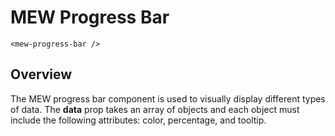 
# MEW Progress Bar

`<mew-progress-bar />`

## Overview

The MEW progress bar component is used to visually display different types of data. The **data** prop takes an array of objects and each
object must include the following attributes: color, percentage, and tooltip.

<Props of={MewProgressBar} />
<Preview>
  <Story id='mewprogressbar--mew-progress-bar' />
</Preview>

